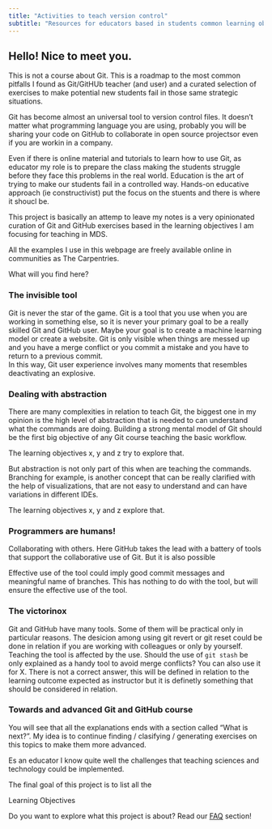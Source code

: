 ```yaml
---
title: "Activities to teach version control"
subtitle: "Resources for educators based in students common learning obstacles"
---
```


## Hello! Nice to meet you.

This is not a course about Git. This is a roadmap to the most common pitfalls I found as Git/GitHUb teacher (and user) and a curated selection of exercises to make potential new students fail in those same strategic situations.

Git has become almost an universal tool to version control files. It doesn't matter what programming language you are using, probably you will be sharing your code on GitHub to collaborate in open source projectsor even if you are workin in a company.

Even if there is online material and tutorials to learn how to use Git, as educator my role is to prepare the class making the students struggle before they face this problems in the real world. Education is the art of trying to make our students fail in a controlled way. Hands-on educative approach (ie constructivist) put the focus on the stuents and there is where it shoucl be.

This project is basically an attemp to leave my notes is a very opinionated curation of Git and GitHub exercises based in the learning objectives I am focusing for teaching in MDS.

All the examples I use in this webpage are freely available online in communities as The Carpentries.


What will you find here?



### The invisible tool
Git is never the star of the game. Git is a tool that you use when you are working in something else, so it is never your primary goal to be a really skilled Git and GitHub user. 
Maybe your goal is to create a machine learning model or create a website. Git is only visible when things are messed up and you have a merge conflict or you commit a mistake and you have to return to a previous commit.  
In this way, Git user experience involves many moments that resembles  deactivating an explosive.

### Dealing with abstraction
There are many complexities in relation to teach Git, the biggest one in my opinion is the high level of abstraction that is needed to can understand what the commands are doing. Building a strong mental model of Git should be the first big objective of any Git course teaching the basic workflow.

The learning objectives x, y and z try to explore that. 

But abstraction is not only part of this when are teaching the commands. Branching for example, is another concept that can be really clarified with the help of visualizations, that are not easy to understand and can have variations in different IDEs.

The learning objectives x, y and z explore that.

### Programmers are humans!
Collaborating with others. Here GitHub takes the lead with a battery of tools that support the collaborative use of Git. 
But it is also possible

Effective use of the tool could imply good commit messages and meaningful name of branches. This has nothing to do with the tool, but will ensure the effective use of the tool.

### The victorinox
Git and GitHub have many tools. Some of them will be practical only in particular reasons. The desicion among using git revert or git reset could be done in relation if you are working with colleagues or only by yourself.
Teaching the tool is affected by the use. Should the use of `git stash` be only explained as a handy tool to avoid merge conflicts? You can also use it for X.
There is not a correct answer, this will be defined in relation to the learning outcome expected as instructor but it is definetly something that should be considered in relation.

### Towards and advanced Git and GitHub course
You will see that all the explanations ends with a section called "What is next?". My idea is to continue finding / clasifying / generating exercises on this topics to make them more advanced. 

Es an educator I know quite well the challenges that teaching sciences and technology could be implemented. 

The final goal of this project is to list all the 


Learning Objectives



Do you want to explore what this project is about? Read our [FAQ](faq.qmd) section!


